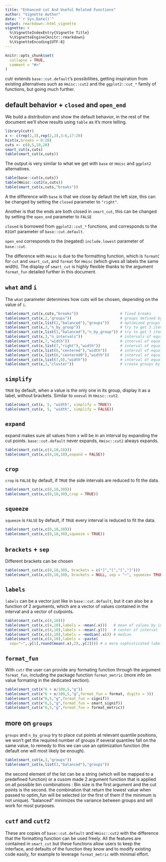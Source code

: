 ```yaml
---
title: "Enhanced cut And Useful Related Functions"
author: "Vignette Author"
date: "`r Sys.Date()`"
output: rmarkdown::html_vignette
vignette: >
  %\VignetteIndexEntry{Vignette Title}
  %\VignetteEngine{knitr::rmarkdown}
  %\VignetteEncoding{UTF-8}
---
```


```r
knitr::opts_chunk$set(
  collapse = TRUE,
  comment = "#>"
)
```

cutr extends `base::cut.default`'s possibilities, getting inspiration from existing 
alternatives such as `Hmisc::cut2` and the `ggplot2::cut_*` family of functions, 
but going much further.

## default behavior + `closed` and `open_end`

We build a distribution and show the default behavior, in the rest of the
document we'll show results using `table` as it's more telling.

```r
library(cutr)
x <- c(rep(1,3),rep(2,2),3:6,17:20)
hist(x,breaks = 0:20)
cuts <- c(0,5,10,20)
smart_cut(x,cuts)
table(smart_cut(x,cuts))
```

The output is very similar to what we get with `base` or `Hmisc` and `ggplot2` 
alternatives.

```r
table(base::cut(x,cuts))
table(Hmisc::cut2(x,cuts))
table(smart_cut(x,cuts,"breaks"))
```

A the difference with `base` is that we close by default the left size,  this can be changed by setting the `closed` parameter to `"right"`.

Another is that the ends are both closed in `smart_cut`, this can be changed by setting the `open_end` parameter to `FALSE`

`closed` is borrowed from `ggplot2::cut_*` functions, and corresponds to the `RIGHT` parameter of `base::cut.default`.


`open_end` corresponds to the (negated) `include.lowest` parameter of `base::cut`.

The difference with `Hmisc` is due to the formatting function, which is `formatC` for `cut` and `smart_cut`, and `format` for `Hmisc` (which gives all labels the same width). The display of `smart_cut` is highly flexible thanks to the argument `format_fun` detailed further in this document.

## `what` and `i`

The `what` parameter determines how cuts will be chosen, depending on the value of `i`.

```r
table(smart_cut(x,cuts,"breaks"))                   # fixed breaks
table(smart_cut(x,2,"groups"))                      # groups defined by quantiles
table(smart_cut(x,list(2,"balanced"),"groups"))     # optimized groups of equal size
table(smart_cut(x,3,"n_by_group"))                  # try to get 3 items by group using quantiles
table(smart_cut(x,list(3,"balanced"),"n_by_group")) # try to get 3 items by group using optimization
table(smart_cut(x,3,"n_intervals"))                 # intervals of equal width
table(smart_cut(x,7,"width"))                       # interval of equal defined width, start on 1st value
table(smart_cut(x,list(7,"right"),"width"))         # interval of equal defined width, end on last value
table(smart_cut(x,list(6,"centered"),"width"))      # interval of equal defined width, centered
table(smart_cut(x,list(6,"centered0"),"width"))     # interval of equal defined width, centered on 0
table(smart_cut(x,list(7,0),"width"))               # interval of equal defined width, starting on 0
table(smart_cut(x,3,"cluster"))                     # create groups by running a kmeans clustering
```



## `simplify`

`TRUE` by default, when a value is the only one in its group, display it as a 
label, without brackets.  Similar to `oneval` in `Hmisc::cut2`.

```r
table(smart_cut(x, 5, "width", simplify = TRUE))
table(smart_cut(x, 5, "width", simplify = FALSE))
```


## `expand`

expand makes sure all values from x will be in an interval by expanding the cut
points. `base::cut.default` never expands, `Hmisc::cut2` always expands.

```r
table(smart_cut(x,c(4,10,18)))
table(smart_cut(x,c(4,10,18),expand = FALSE))
```

## `crop`

`crop` is `FALSE` by default, if `TRUE` the side intervals are reduced to fit the data.

```r
table(smart_cut(x,c(0,10,30)))
table(smart_cut(x,c(0,10,30),crop = TRUE))
```

## `squeeze`

`squeeze` is `FALSE` by default, if `TRUE` every interval is reduced to fit the data.

```r
table(smart_cut(x,c(0,10,30)))
table(smart_cut(x,c(0,10,30),squeeze = TRUE))
```


## `brackets` + `sep`

Different brackets can be chosen

```r
table(smart_cut(x,c(0,10,30), brackets = c("]","[","[","]")))
table(smart_cut(x,c(0,10,30), brackets = NULL, sep = "~", squeeze= TRUE))
```

## `labels`

`labels` can be a vector just like in `base::cut.default`, but it can also
be a function of 2 arguments, which are a vector of values contained in the 
interval and a vector of cutpoints.


```r
table(smart_cut(x,c(4,10)))
table(smart_cut(x,c(4,10),labels = ~mean(.x)))   # mean of values by interval
table(smart_cut(x,c(4,10),labels = ~mean(.y)))   # center of interval
table(smart_cut(x,c(4,10),labels = ~median(.x))) # median
table(smart_cut(x,c(4,10),labels = ~paste(
  sep="~",.y[1],round(mean(.x),2),.y[2]))) # a more sophisticated label
```

## `format_fun`

With `cutr` the user can provide any formating function through the argument `format_fun`, including the package function `format_metric` (more info on value formating in the dedicated section).

```r
table(smart_cut(x^6 + x/100,5,"g"))
table(smart_cut(x^6 + x/100,5,"g",format_fun = format, digits = 3))
table(smart_cut(x^6,5,"g",format_fun = signif))
table(smart_cut(x^6,5,"g",format_fun = smart_signif))
table(smart_cut(x^6,5,"g",format_fun = format_metric))
```

## more on `groups`

`groups` and `n_by_group` try to place cut points at relevant quantile positions,
we won't get the required number of groups if several quantiles fall on the same 
value, to remedy to this we can use an optimization function (the default one
will most likely be enough).


```r
table(smart_cut(x,3,"groups"))
table(smart_cut(x,list(3,"balanced"),"groups"))
```

the second element of the list can be a string
(which will be mapped to a predefined function) or
a cusom made 2 argument function that is applied on all possible bin combinations :
Bin size is the first argument and the cut points is the second. 
the combination that return the lowest value when passed to optim_fun will be
selected (or the first of them if the minimum is not unique). "balanced"
minimizes the variance between groups and will work for most purposes.

## `cutf` and `cutf2`

These are copies of `base::cut.default` and `Hmisc::cut2` with the difference
that the formatting function can be used freely. All the features are contained
in `smart_cut` but these functions allow users to keep the interface, and
defaults of the function they know and to modify existing code easily,
for example to leverage `format_metric` with minimal effort.

